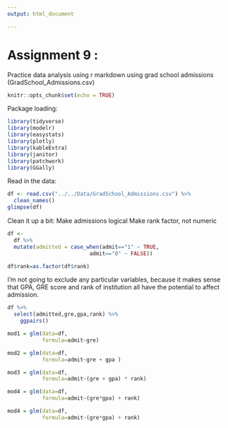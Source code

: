 ```yaml
---
output: html_document

---
```

# Assignment 9 :
Practice data analysis using r markdown using grad school admissions (GradSchool_Admissions.csv)

```r
knitr::opts_chunk$set(echo = TRUE)
```
Package loading:
```r
library(tidyverse)
library(modelr)
library(easystats)
library(plotly)
library(kableExtra)
library(janitor)
library(patchwork)
library(GGally)
```
Read in the data:
```r
df <- read.csv("../../Data/GradSchool_Admissions.csv") %>% 
  clean_names()
glimpse(df)

```
Clean it up a bit:
Make admissions logical
Make rank factor, not numeric

```r
df <- 
  df %>% 
  mutate(admitted = case_when(admit=="1" ~ TRUE,
                          admit=="0" ~ FALSE))

df$rank=as.factor(df$rank)

```

I'm not going to exclude any particular variables, because it makes sense that GPA, GRE score and rank of institution all have the potential to affect admission.
```r

df %>% 
  select(admitted,gre,gpa,rank) %>% 
    ggpairs()

mod1 = glm(data=df,
           formula=admit~gre)

mod2 = glm(data=df,
           formula=admit~gre + gpa )

mod3 = glm(data=df,
           formula=admit~(gre + gpa) * rank)

mod4 = glm(data=df,
           formula=admit~(gre*gpa) + rank)

mod4 = glm(data=df,
           formula=admit~(gre*gpa) + rank)
```

